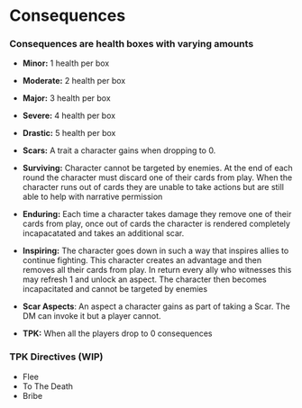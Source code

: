 #  Consequences

### Consequences are health boxes with varying amounts
-  **Minor:** 1 health per box
-  **Moderate:** 2 health per box
-  **Major:** 3 health per box
-  **Severe:** 4 health per box
-  **Drastic:** 5 health per box

-  **Scars:** A trait a character gains when dropping to 0. 
-  **Surviving:** Character cannot be targeted by enemies. At the end of each round the character must discard one of their cards from play. When the character runs out of cards they are unable to take actions but are still able to help with narrative permission 
-  **Enduring:** Each time a character takes damage they remove one of their cards from play, once out of cards the character is rendered completely incapacatated and takes an additional scar.
-  **Inspiring:** The character goes down in such a way that inspires allies to continue fighting. This character creates an advantage and then removes all their cards from play. In return every ally who witnesses this may refresh 1 and unlock an aspect. The character then becomes incapacitated and cannot be targeted by enemies
-  **Scar Aspects**: An aspect a character gains as part of taking a Scar. The DM can invoke it but a player cannot. 
-  **TPK:** When all the players drop to 0 consequences

### TPK Directives (WIP) 
-  Flee
-  To The Death
-  Bribe
